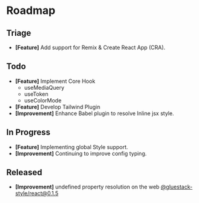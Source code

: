 
<Meta pageTitle="Roadmap | gluestack-style" description="A quick look on gluestack-style roadmap." />





# Roadmap

## Triage

- **[Feature]** Add support for Remix & Create React App (CRA).

## Todo

- **[Feature]** Implement Core Hook
  - useMediaQuery
  - useToken
  - useColorMode
- **[Feature]** Develop Tailwind Plugin
- **[Improvement]** Enhance Babel plugin to resolve Inline jsx style.

## In Progress

- **[Feature]** Implementing global Style support.
- **[Improvement]** Continuing to improve config typing.

## Released

- **[Improvement]** undefined property resolution on the web [@gluestack-style/react@0.1.5](https://github.com/gluestack/gluestack-style/releases/tag/%40gluestack-style%2Freact%400.1.5)
